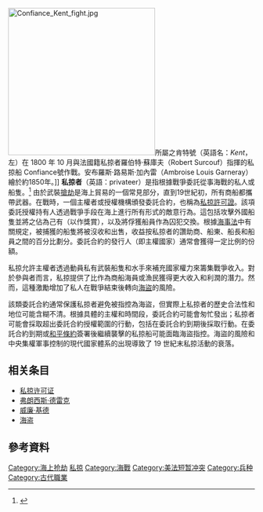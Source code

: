 {{noteTA|1=zh-cn:弗朗西斯; zh-tw:法蘭西斯; zh-hk:法蘭西斯;|2=zh-cn:德雷克; zh-tw:德瑞克; zh-hk:戴基;}}
[[Image:Confiance_Kent_fight.jpg|300px]]所屬之肯特號（英語名：''Kent''，左）在 1800 年 10 月與法國籍私掠者羅伯特·蘇庫夫（Robert Surcouf）指揮的私掠船 Confiance號作戰。安布羅斯·路易斯·加內雷（Ambroise Louis Garneray）繪於約1850年。]]
'''私掠者'''（英語：privateer）是指根據戰爭委託從事海戰的私人或船隻。<ref>{{Cite book|title=Mercenaries, pirates and sovereigns|url=https://archive.org/details/mercenariespirat0000thom|url-access=registration|last=Thomson|first=Janice E|publisher=Princeton University Press|year=1994|location=New Jersey, United States|pages=310/3153|isbn=9780691086583}}</ref> 由於武裝[[搶劫|搶劫]]是海上貿易的一個常見部分，直到19世紀初，所有商船都攜帶武器。在戰時，一個主權者或授權機構頒發委託合約，也稱為[[私掠許可證|私掠許可證]]。該項委託授權持有人透過戰爭手段在海上進行所有形式的敵意行為。這包括攻擊外國船隻並將之佔為己有（以作獎賞），以及將俘獲船員作為囚犯交換。根據[[海事法|海事法]]中有關規定，被捕獲的船隻將被沒收和出售，收益按私掠者的讚助商、船東、船長和船員之間的百分比劃分。委託合約的發行人（即主權國家）通常會獲得一定比例的份額。

私掠允許主權者透過動員私有武裝船隻和水手來補充國家權力來籌集戰爭收入。對於參與者而言，私掠提供了比作為商船海員或漁民獲得更大收入和利潤的潛力。然而，這種激勵增加了私人在戰爭結束後轉向[[海盜|海盜]]的風險。

該類委託合約通常保護私掠者避免被指控為海盜，但實際上私掠者的歷史合法性和地位可能含糊不清。根據具體的主權和時間段，委託合約可能會匆忙發出；私掠者可能會採取超出委託合約授權範圍的行動，包括在委託合約到期後採取行動。在委託合約到期或[[和平條約|和平條約]]簽署後繼續襲擊的私掠船可能面臨海盜指控。海盜的風險和中央集權軍事控制的現代國家體系的出現導致了 19 世紀末私掠活動的衰落。

==相关条目==
*[[私掠许可证|私掠许可证]]
*[[弗朗西斯·德雷克|弗朗西斯·德雷克]]
*[[威廉·基德|威廉·基德]]
*[[海盗|海盗]]

== 參考資料 ==
{{Reflist|30em}}

{{Authority control}}
[[Category:海上抢劫|Category:海上抢劫]]
[[Category:私掠|]]
[[Category:海戰|Category:海戰]]
[[Category:美法短暂冲突|Category:美法短暂冲突]]
[[Category:兵种|Category:兵种]]
[[Category:古代職業|Category:古代職業]]